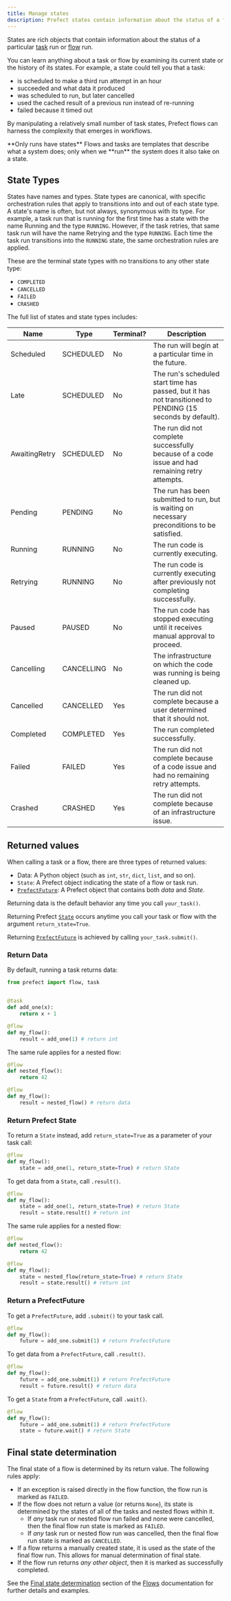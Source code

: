 ```yaml
---
title: Manage states
description: Prefect states contain information about the status of a flow or task run.
---
```


States are rich objects that contain information about the status of a particular [task](/3.0rc/develop/write-tasks) 
run or [flow](/3.0rc/develop/write-flows/) run.

You can learn anything about a task or flow by examining its current state or the 
history of its states. For example, a state could tell you that a task:

- is scheduled to make a third run attempt in an hour
- succeeded and what data it produced
- was scheduled to run, but later cancelled
- used the cached result of a previous run instead of re-running
- failed because it timed out

By manipulating a relatively small number of task states, Prefect flows can harness the complexity 
that emerges in workflows.

<Note>
**Only runs have states**
Flows and tasks are templates that describe what a system does; 
only when we **run** the system does it also take on a state.
</Note>

## State Types

States have names and types. State types are canonical, with specific orchestration rules that apply to transitions into 
and out of each state type. A state's name is often, but not always, synonymous with its type. For example, a task run 
that is running for the first time has a state with the name Running and the type `RUNNING`. However, if the task retries, 
that same task run will have the name Retrying and the type `RUNNING`. Each time the task run transitions into the `RUNNING` 
state, the same orchestration rules are applied.

These are the terminal state types with no transitions to any other state type:

- `COMPLETED`
- `CANCELLED`
- `FAILED`
- `CRASHED`

The full list of states and state types includes:
  
| Name | Type | Terminal? | Description
| --- | --- | --- | --- |
| Scheduled | SCHEDULED | No | The run will begin at a particular time in the future. |
| Late | SCHEDULED | No | The run's scheduled start time has passed, but it has not transitioned to PENDING (15 seconds by default). |
| <span class="no-wrap">AwaitingRetry</span> | SCHEDULED | No | The run did not complete successfully because of a code issue and had remaining retry attempts. |
| Pending | PENDING | No | The run has been submitted to run, but is waiting on necessary preconditions to be satisfied. |
| Running | RUNNING | No | The run code is currently executing. |
| Retrying | RUNNING | No | The run code is currently executing after previously not completing successfully. |
| Paused | PAUSED | No | The run code has stopped executing until it receives manual approval to proceed. |
| Cancelling | CANCELLING | No | The infrastructure on which the code was running is being cleaned up. |
| Cancelled | CANCELLED | Yes | The run did not complete because a user determined that it should not. |
| Completed | COMPLETED | Yes | The run completed successfully. |
| Failed | FAILED | Yes | The run did not complete because of a code issue and had no remaining retry attempts. |
| Crashed | CRASHED | Yes | The run did not complete because of an infrastructure issue. |

## Returned values

When calling a task or a flow, there are three types of returned values:

- Data: A Python object (such as `int`, `str`, `dict`, `list`, and so on).
- `State`: A Prefect object indicating the state of a flow or task run.
- [`PrefectFuture`](https://prefect-python-sdk-docs.netlify.app/prefect/futures/#prefect.futures.PrefectFuture): A Prefect object that contains both _data_ and _State_.

Returning data is the default behavior any time you call `your_task()`.

Returning Prefect [`State`](https://prefect-python-sdk-docs.netlify.app/prefect/server/schemas/states/) occurs anytime you call your task or flow with the argument `return_state=True`.

Returning [`PrefectFuture`](https://prefect-python-sdk-docs.netlify.app/prefect/futures/#prefect.futures.PrefectFuture) is achieved by calling `your_task.submit()`.

### Return Data

By default, running a task returns data:

```python
from prefect import flow, task 


@task 
def add_one(x):
    return x + 1

@flow 
def my_flow():
    result = add_one(1) # return int
```

The same rule applies for a nested flow:

```python
@flow 
def nested_flow():
    return 42 

@flow 
def my_flow():
    result = nested_flow() # return data
```

### Return Prefect State

To return a `State` instead, add `return_state=True` as a parameter of your task call:

```python
@flow 
def my_flow():
    state = add_one(1, return_state=True) # return State
```

To get data from a `State`, call `.result()`.

```python
@flow 
def my_flow():
    state = add_one(1, return_state=True) # return State
    result = state.result() # return int
```

The same rule applies for a nested flow:

```python
@flow 
def nested_flow():
    return 42 

@flow 
def my_flow():
    state = nested_flow(return_state=True) # return State
    result = state.result() # return int
```

### Return a PrefectFuture

To get a `PrefectFuture`, add `.submit()` to your task call.

```python
@flow 
def my_flow():
    future = add_one.submit(1) # return PrefectFuture
```

To get data from a `PrefectFuture`, call `.result()`.

```python
@flow 
def my_flow():
    future = add_one.submit(1) # return PrefectFuture
    result = future.result() # return data
```

To get a `State` from a `PrefectFuture`, call `.wait()`.

```python
@flow 
def my_flow():
    future = add_one.submit(1) # return PrefectFuture
    state = future.wait() # return State
```

## Final state determination

The final state of a flow is determined by its return value.  The following rules apply:

- If an exception is raised directly in the flow function, the flow run is marked as `FAILED`.
- If the flow does not return a value (or returns `None`), its state is determined by the states of all of the tasks and nested flows within it.
  - If _any_ task run or nested flow run failed and none were cancelled, then the final flow run state is marked as `FAILED`.
  - If _any_ task run or nested flow run was cancelled, then the final flow run state is marked as `CANCELLED`.
- If a flow returns a manually created state, it is used as the state of the final flow run. This allows for manual determination of final state.
- If the flow run returns _any other object_, then it is marked as successfully completed.

See the [Final state determination](/3.0rc/develop/write-flows/#final-state-determination) section of the [Flows](/3.0rc/develop/write-flows/) 
documentation for further details and examples.
